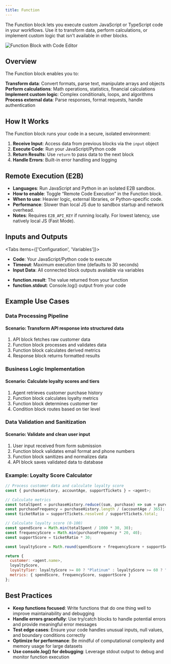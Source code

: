```yaml
---
title: Function
---
```



The Function block lets you execute custom JavaScript or TypeScript code in your workflows. Use it to transform data, perform calculations, or implement custom logic that isn't available in other blocks.

<div className="flex justify-center">
  <Image
    src="/static/blocks/function.png"
    alt="Function Block with Code Editor"
    width={500}
    height={350}
    className="my-6"
  />
</div>

## Overview

The Function block enables you to:

<Steps>
  <Step>
    <strong>Transform data</strong>: Convert formats, parse text, manipulate arrays and objects
  </Step>
  <Step>
    <strong>Perform calculations</strong>: Math operations, statistics, financial calculations
  </Step>
  <Step>
    <strong>Implement custom logic</strong>: Complex conditionals, loops, and algorithms
  </Step>
  <Step>
    <strong>Process external data</strong>: Parse responses, format requests, handle authentication
  </Step>
</Steps>

## How It Works

The Function block runs your code in a secure, isolated environment:

1. **Receive Input**: Access data from previous blocks via the `input` object
2. **Execute Code**: Run your JavaScript/Python code 
3. **Return Results**: Use `return` to pass data to the next block
4. **Handle Errors**: Built-in error handling and logging

## Remote Execution (E2B)

  - **Languages**: Run JavaScript and Python in an isolated E2B sandbox.
  - **How to enable**: Toggle “Remote Code Execution” in the Function block.
  - **When to use**: Heavier logic, external libraries, or Python-specific code.
  - **Performance**: Slower than local JS due to sandbox startup and network overhead.
  - **Notes**: Requires `E2B_API_KEY` if running locally. For lowest latency, use natively local JS (Fast Mode).

## Inputs and Outputs

<Tabs items={['Configuration', 'Variables']}>
  <Tab>
    <ul className="list-disc space-y-2 pl-6">
      <li>
        <strong>Code</strong>: Your JavaScript/Python code to execute
      </li>
      <li>
        <strong>Timeout</strong>: Maximum execution time (defaults to 30 seconds)
      </li>
      <li>
        <strong>Input Data</strong>: All connected block outputs available via variables
      </li>
    </ul>
  </Tab>
  <Tab>
    <ul className="list-disc space-y-2 pl-6">
      <li>
        <strong>function.result</strong>: The value returned from your function
      </li>
      <li>
        <strong>function.stdout</strong>: Console.log() output from your code
      </li>
    </ul>
  </Tab>
</Tabs>

## Example Use Cases

### Data Processing Pipeline

<div className="mb-4 rounded-md border p-4">
  <h4 className="font-medium">Scenario: Transform API response into structured data</h4>
  <ol className="list-decimal pl-5 text-sm">
    <li>API block fetches raw customer data</li>
    <li>Function block processes and validates data</li>
    <li>Function block calculates derived metrics</li>
    <li>Response block returns formatted results</li>
  </ol>
</div>

### Business Logic Implementation

<div className="mb-4 rounded-md border p-4">
  <h4 className="font-medium">Scenario: Calculate loyalty scores and tiers</h4>
  <ol className="list-decimal pl-5 text-sm">
    <li>Agent retrieves customer purchase history</li>
    <li>Function block calculates loyalty metrics</li>
    <li>Function block determines customer tier</li>
    <li>Condition block routes based on tier level</li>
  </ol>
</div>

### Data Validation and Sanitization

<div className="mb-4 rounded-md border p-4">
  <h4 className="font-medium">Scenario: Validate and clean user input</h4>
  <ol className="list-decimal pl-5 text-sm">
    <li>User input received from form submission</li>
    <li>Function block validates email format and phone numbers</li>
    <li>Function block sanitizes and normalizes data</li>
    <li>API block saves validated data to database</li>
  </ol>
</div>

### Example: Loyalty Score Calculator

```javascript title="loyalty-calculator.js"
// Process customer data and calculate loyalty score
const { purchaseHistory, accountAge, supportTickets } = <agent>;

// Calculate metrics
const totalSpent = purchaseHistory.reduce((sum, purchase) => sum + purchase.amount, 0);
const purchaseFrequency = purchaseHistory.length / (accountAge / 365);
const ticketRatio = supportTickets.resolved / supportTickets.total;

// Calculate loyalty score (0-100)
const spendScore = Math.min(totalSpent / 1000 * 30, 30);
const frequencyScore = Math.min(purchaseFrequency * 20, 40);
const supportScore = ticketRatio * 30;

const loyaltyScore = Math.round(spendScore + frequencyScore + supportScore);

return {
  customer: <agent.name>,
  loyaltyScore,
  loyaltyTier: loyaltyScore >= 80 ? "Platinum" : loyaltyScore >= 60 ? "Gold" : "Silver",
  metrics: { spendScore, frequencyScore, supportScore }
};
```

## Best Practices

- **Keep functions focused**: Write functions that do one thing well to improve maintainability and debugging
- **Handle errors gracefully**: Use try/catch blocks to handle potential errors and provide meaningful error messages
- **Test edge cases**: Ensure your code handles unusual inputs, null values, and boundary conditions correctly
- **Optimize for performance**: Be mindful of computational complexity and memory usage for large datasets
- **Use console.log() for debugging**: Leverage stdout output to debug and monitor function execution
